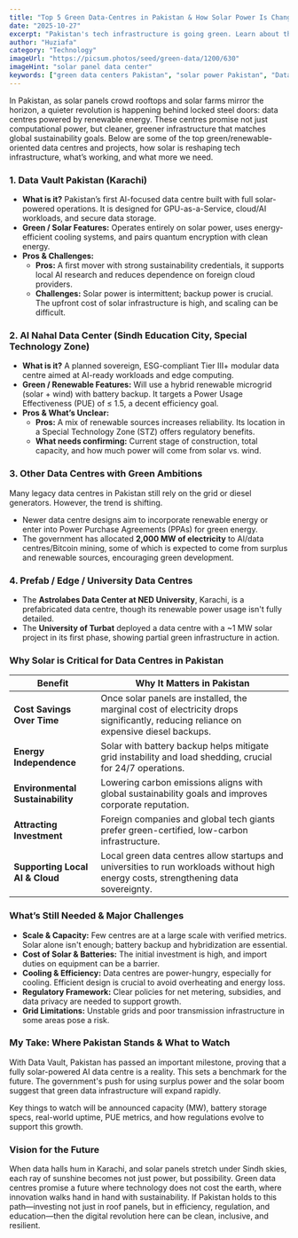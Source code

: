 ```yaml
---
title: "Top 5 Green Data-Centres in Pakistan & How Solar Power Is Changing Tech Infrastructure"
date: "2025-10-27"
excerpt: "Pakistan's tech infrastructure is going green. Learn about the top solar-powered data centres like Data Vault and Al Nahal, and how renewable energy is creating a sustainable digital future."
author: "Huziafa"
category: "Technology"
imageUrl: "https://picsum.photos/seed/green-data/1200/630"
imageHint: "solar panel data center"
keywords: ["green data centers Pakistan", "solar power Pakistan", "Data Vault Pakistan", "Al Nahal Data Center", "renewable energy", "tech infrastructure", "sustainable technology"]
---
```


In Pakistan, as solar panels crowd rooftops and solar farms mirror the horizon, a quieter revolution is happening behind locked steel doors: data centres powered by renewable energy. These centres promise not just computational power, but cleaner, greener infrastructure that matches global sustainability goals. Below are some of the top green/renewable-oriented data centres and projects, how solar is reshaping tech infrastructure, what’s working, and what more we need.

### 1. Data Vault Pakistan (Karachi)

- **What is it?** Pakistan’s first AI-focused data centre built with full solar-powered operations. It is designed for GPU-as-a-Service, cloud/AI workloads, and secure data storage.
- **Green / Solar Features:** Operates entirely on solar power, uses energy-efficient cooling systems, and pairs quantum encryption with clean energy.
- **Pros & Challenges:**
  - **Pros:** A first mover with strong sustainability credentials, it supports local AI research and reduces dependence on foreign cloud providers.
  - **Challenges:** Solar power is intermittent; backup power is crucial. The upfront cost of solar infrastructure is high, and scaling can be difficult.

### 2. Al Nahal Data Center (Sindh Education City, Special Technology Zone)

- **What is it?** A planned sovereign, ESG-compliant Tier III+ modular data centre aimed at AI-ready workloads and edge computing.
- **Green / Renewable Features:** Will use a hybrid renewable microgrid (solar + wind) with battery backup. It targets a Power Usage Effectiveness (PUE) of ≤ 1.5, a decent efficiency goal.
- **Pros & What’s Unclear:**
  - **Pros:** A mix of renewable sources increases reliability. Its location in a Special Technology Zone (STZ) offers regulatory benefits.
  - **What needs confirming:** Current stage of construction, total capacity, and how much power will come from solar vs. wind.

### 3. Other Data Centres with Green Ambitions

Many legacy data centres in Pakistan still rely on the grid or diesel generators. However, the trend is shifting.
- Newer data centre designs aim to incorporate renewable energy or enter into Power Purchase Agreements (PPAs) for green energy.
- The government has allocated **2,000 MW of electricity** to AI/data centres/Bitcoin mining, some of which is expected to come from surplus and renewable sources, encouraging green development.

### 4. Prefab / Edge / University Data Centres

- The **Astrolabes Data Center at NED University**, Karachi, is a prefabricated data centre, though its renewable power usage isn't fully detailed.
- The **University of Turbat** deployed a data centre with a ~1 MW solar project in its first phase, showing partial green infrastructure in action.

### Why Solar is Critical for Data Centres in Pakistan

| Benefit                      | Why It Matters in Pakistan                                                                                                  |
| ---------------------------- | --------------------------------------------------------------------------------------------------------------------------- |
| **Cost Savings Over Time**   | Once solar panels are installed, the marginal cost of electricity drops significantly, reducing reliance on expensive diesel backups. |
| **Energy Independence**      | Solar with battery backup helps mitigate grid instability and load shedding, crucial for 24/7 operations.                     |
| **Environmental Sustainability** | Lowering carbon emissions aligns with global sustainability goals and improves corporate reputation.                       |
| **Attracting Investment**    | Foreign companies and global tech giants prefer green-certified, low-carbon infrastructure.                                   |
| **Supporting Local AI & Cloud** | Local green data centres allow startups and universities to run workloads without high energy costs, strengthening data sovereignty. |

### What’s Still Needed & Major Challenges

- **Scale & Capacity:** Few centres are at a large scale with verified metrics. Solar alone isn't enough; battery backup and hybridization are essential.
- **Cost of Solar & Batteries:** The initial investment is high, and import duties on equipment can be a barrier.
- **Cooling & Efficiency:** Data centres are power-hungry, especially for cooling. Efficient design is crucial to avoid overheating and energy loss.
- **Regulatory Framework:** Clear policies for net metering, subsidies, and data privacy are needed to support growth.
- **Grid Limitations:** Unstable grids and poor transmission infrastructure in some areas pose a risk.

### My Take: Where Pakistan Stands & What to Watch

With Data Vault, Pakistan has passed an important milestone, proving that a fully solar-powered AI data centre is a reality. This sets a benchmark for the future. The government's push for using surplus power and the solar boom suggest that green data infrastructure will expand rapidly.

Key things to watch will be announced capacity (MW), battery storage specs, real-world uptime, PUE metrics, and how regulations evolve to support this growth.

### Vision for the Future

When data halls hum in Karachi, and solar panels stretch under Sindh skies, each ray of sunshine becomes not just power, but possibility. Green data centres promise a future where technology does not cost the earth, where innovation walks hand in hand with sustainability. If Pakistan holds to this path—investing not just in roof panels, but in efficiency, regulation, and education—then the digital revolution here can be clean, inclusive, and resilient.
